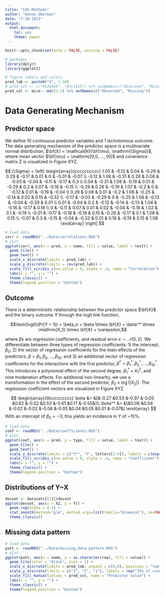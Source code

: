 ```yaml
---
title: "SIG Methods"
author: "Hanne Oberman"
date: "7-10-2021"
output:
  html_document:
    toc: yes
    theme: paper
---
```


```r
knitr::opts_chunk$set(echo = FALSE, warning = FALSE)

# packages
library(dplyr)
library(ggplot2)

# figure labels and colors
pred_lab <- paste0("X", 1:10)
# pred_col <- c("#1269b0", "#7c1315") %>% setNames(c("Observed", "Missing"))
pred_col <- mice:::mdc(1:2) %>% setNames(c("Observed", "Missing"))
```

# Data Generating Mechanism

## Predictor space

We define 10 continuous predictor variables and 1 dichotomous outcome. The data generating mechanism of the predictor space is a multivariate normal distribution, $\bf{X} = \mathcal{N}(\bf{\mu}, \mathrm{\Sigma})$, where mean vector $\bf{\mu} = \mathrm{[0,0, ..., 0]}$ and covariance matrix $\Sigma$ is visualized in Figure XYZ.   

$$
{\Sigma} = \left[ \begin{array}{cccccccccc} 
1.05  & -0.12 & 0.04  & -0.29 & 0.29  & -0.17 & 0.01  & 0     & -0.01 & -0.07 \\
-0.12 & 1.08  & -0.31 & 0.26  & 0.08  & -0.03 & -0.04 & -0.11 & -0.17 & 0.3   \\
0.04  & -0.31 & 1.08  & -0.19 & 0.01  & -0.29 & 0.2   & 0.07  & -0.18 & -0.15 \\
-0.29 & 0.26  & -0.19 & 1.07  & -0.2  & 0     & -0.12 & 0.01  & -0.19 & -0.04 \\
0.29  & 0.08  & 0.01  & -0.2  & 1.08  & -0.25 & -0.14 & 0.02  & 0.15  & -0.32 \\
-0.17 & -0.03 & -0.29 & 0     & -0.25 & 1.08  & -0.13 & -0.04 & -0.29 & 0.01  \\
0.01  & -0.04 & 0.2   & -0.12 & -0.14 & -0.13 & 1.04  & -0.16 & -0.17 & 0.18  \\
0     & -0.11 & 0.07  & 0.01  & 0.02  & -0.04 & -0.16 & 1.02  & 0.1   & -0.19 \\
-0.01 & -0.17 & -0.18 & -0.19 & 0.15  & -0.29 & -0.17 & 0.1   & 1.08  & 0.15  \\
-0.07 & 0.3   & -0.15 & -0.04 & -0.32 & 0.01  & 0.18  & -0.19 & 0.15  & 1.08
\end{array} \right]
$$
```r
# load data
corr <- readRDS("../Data/correlations.RDS")
# plot
ggplot(corr, aes(x = pred, y = name, fill = value, label = text)) +
  geom_tile() +
  geom_text() +
  scale_x_discrete(limits = pred_lab) +
  scale_y_discrete(limits = rev(pred_lab)) +
  scale_fill_viridis_c(na.value = 0, alpha = .6, name = "Correlation") +
  labs(x = "", y = "") +
  theme_classic() +
  theme(legend.position = "bottom")
```


## Outcome

There is a deterministic relationship between the predictor space $\bf{X}$ and the binary outcome $Y$ through the logit link function, 

$$\text{logit}(Pr(Y = 1)) = \beta_o + \beta \times \bf{X} + \beta^* \times \mathrm{X_1} \times \bf{X} + \varepsilon,$$

<!-- $$\text{logit}(Pr(Y_i = 1)) = \beta_o + \bf{X}^T_i\bf{\beta} + X_{1,i} \times \bf{X}^T_i\bf{\beta^*,}$$ -->

where $\beta$s are regression coefficients, and residual error $\varepsilon \sim \mathcal{N}(0, 2)$. We differentiate between three types of regression coefficients: 1) the intercept, $\beta_0$; 2) the vector of regression coefficients for the main effects of the predictors, $\beta = \beta_1, \beta_2, ..., \beta_{10}$; and 3) an additional vector of regression coefficients for the interactions with the first predictor, $\beta^* = \beta^*_1, \beta^*_2, ..., \beta^*_{10}$. This introduces a polynomial effect of the second degree, $\beta^*_1 \times X_1^2$, and nine moderation effects. For additional non-linearity, we use a transformation in the effect of the second predictor, $\beta_2 \times \log(|X_2|)$. The regression coefficient vectors are visualized in Figure XYZ.

$$
\begin{array}{lllccccccccc}
\beta     &= &[&-0.27	&0.53	&-0.97	&-0.05	&0.62	&-0.52	&0.53	&-0.61	&0.17	&-0.55&]\\
\beta^*    &= &[&0.06	&0.04	&-0.02	&-0.02	&-0.06	&-0.05	&0.04	&0.05	&0.01	&-0.07&]
\end{array}
$$
With an intercept of $\beta_0 = -3$, this yields an incidence in $Y$ of ~15%. 

```r
# load data
coef <- readRDS("../Data/coefficients.RDS")
# plot
ggplot(coef, aes(x = pred, y = type, fill = value, label = text)) +
  geom_tile() +
  geom_text() +
  scale_y_discrete(limits = c("Y*", "Y", letters[1:6]), labels = c(expression(beta*"*"), expression(beta), rep("", 6))) +
  scale_fill_viridis_c(na.value = 0, alpha = .6, name = "Coefficient") +
  labs(x = "", y = "") +
  theme_classic() +
  theme(legend.position = "bottom")
```

## Distributions of Y~X

```r
devset <- datasets[[1]]$devset
ggplot(devset, aes(x = X2, y = Y)) + 
  geom_rug(alpha = 0.1) +
  stat_smooth(method="glm", method.args=list(family="binomial"), se=FALSE) +
  theme_classic()
```


## Missing data pattern

```r
# load data
patt <- readRDS("../Data/missing_data_pattern.RDS")
# plot
ggplot(patt, aes(x = name, y = as.character(row), fill = value)) +
  geom_tile(color = "black", size = 1) +
  scale_x_discrete(limits = pred_lab, expand = c(0,0), position = "top") +
  scale_y_discrete(limits = c("3", "2", "1"), labels = rep("33% of cases",3), expand = c(0,0)) +
  scale_fill_manual(values = pred_col, name = "Predictor value") +
  labs(x = "", y = "") +
  theme_classic() +
  theme(legend.position = "bottom")

```

